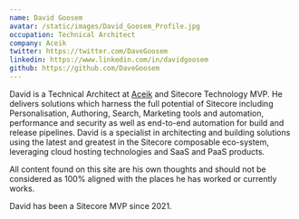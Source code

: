 ```yaml
---
name: David Goosem
avatar: /static/images/David_Goosem_Profile.jpg
occupation: Technical Architect
company: Aceik
twitter: https://twitter.com/DaveGoosem
linkedin: https://www.linkedin.com/in/davidgoosem
github: https://github.com/DaveGoosem
---
```


David is a Technical Architect at <a href="https://aceik.com.au" target="_blank">Aceik</a> and Sitecore Technology MVP. He delivers solutions which harness the full potential of Sitecore including Personalisation, Authoring, Search, Marketing tools and automation, performance and security as well as end-to-end automation for build and release pipelines. David is a specialist in architecting and building solutions using the latest and greatest in the Sitecore composable eco-system, leveraging cloud hosting technologies and SaaS and PaaS products.

All content found on this site are his own thoughts and should not be considered as 100% aligned with the places he has worked or currently works.

David has been a Sitecore MVP since 2021.
